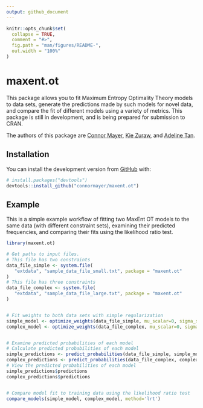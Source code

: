 ```yaml
---
output: github_document
---
```


<!-- README.md is generated from README.Rmd. Please edit that file -->

```r
knitr::opts_chunk$set(
  collapse = TRUE,
  comment = "#>",
  fig.path = "man/figures/README-",
  out.width = "100%"
)
```

# maxent.ot

<!-- badges: start -->
<!-- badges: end -->

This package allows you to fit Maximum Entropy Optimality Theory models to data 
sets, generate the predictions made by such models for novel data, and compare 
the fit of different models using a variety of metrics. This package is still in
development, and is being prepared for submission to CRAN.

The authors of this package are [Connor Mayer](http://connormayer.com), 
[Kie Zuraw](https://linguistics.ucla.edu/people/zuraw/), and [Adeline Tan](https://linguistics.ucla.edu/person/adeline-tan/).

## Installation

<!--You can install the released version of maxent.ot from [CRAN](https://CRAN.R-project.org) with:

``` r
install.packages("maxent.ot")
```
-->
You can install the development version from [GitHub](https://github.com/) with:

``` r
# install.packages("devtools")
devtools::install_github("connormayer/maxent.ot")
```
## Example

This is a simple example workflow of fitting two MaxEnt OT models to the same
data (with different constraint sets), examining their predicted frequencies, 
and comparing their fits using the likelihood ratio test.

```r
library(maxent.ot)

# Get paths to input files.
# This file has two constraints
data_file_simple <- system.file(
   "extdata", "sample_data_file_small.txt", package = "maxent.ot"
)
# This file has three constraints
data_file_complex <- system.file(
   "extdata", "sample_data_file_large.txt", package = "maxent.ot"
)


# Fit weights to both data sets with simple regularization
simple_model <- optimize_weights(data_file_simple, mu_scalar=0, sigma_scalar=10)
complex_model <- optimize_weights(data_file_complex, mu_scalar=0, sigma_scalar=10)


# Examine predicted probabilities of each model
# Calculate predicted probabilities of each model
simple_predictions <- predict_probabilities(data_file_simple, simple_model$weights)
complex_predictions <- predict_probabilities(data_file_complex, complex_model$weights)
# View the predicted probabilities of each model
simple_predictions$predictions
complex_predictions$predictions


# Compare model fit to training data using the likelihood ratio test
compare_models(simple_model, complex_model, method='lrt')
```

<!--What is special about using `README.Rmd` instead of just `README.md`? You can include R chunks like so:

```r
summary(cars)
```

You'll still need to render `README.Rmd` regularly, to keep `README.md` up-to-date. `devtools::build_readme()` is handy for this. You could also use GitHub Actions to re-render `README.Rmd` every time you push. An example workflow can be found here: <https://github.com/r-lib/actions/tree/master/examples>.

You can also embed plots, for example:

```r
plot(pressure)
```

In that case, don't forget to commit and push the resulting figure files, so they display on GitHub and CRAN. -->
